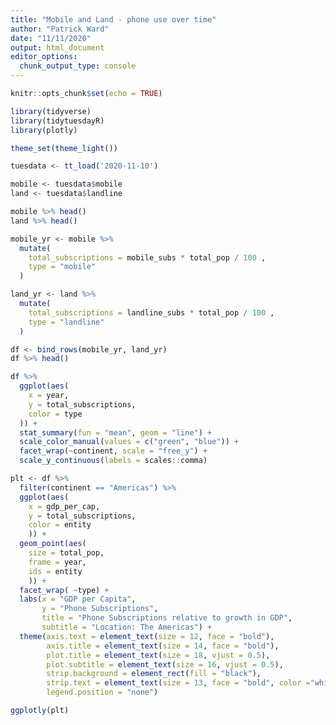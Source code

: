```yaml
---
title: "Mobile and Land - phone use over time"
author: "Patrick Ward"
date: "11/11/2020"
output: html_document
editor_options:
  chunk_output_type: console
---
```


```r
knitr::opts_chunk$set(echo = TRUE)

library(tidyverse)
library(tidytuesdayR)
library(plotly)

theme_set(theme_light())

tuesdata <- tt_load('2020-11-10')

mobile <- tuesdata$mobile
land <- tuesdata$landline

mobile %>% head()
land %>% head()

mobile_yr <- mobile %>%
  mutate(
    total_subscriptions = mobile_subs * total_pop / 100 ,
    type = "mobile"
  )

land_yr <- land %>%
  mutate(
    total_subscriptions = landline_subs * total_pop / 100 ,
    type = "landline"
  )

df <- bind_rows(mobile_yr, land_yr)
df %>% head()

```


```r

df %>%
  ggplot(aes(
    x = year,
    y = total_subscriptions,
    color = type
  )) +
  stat_summary(fun = "mean", geom = "line") +
  scale_color_manual(values = c("green", "blue")) +
  facet_wrap(~continent, scale = "free_y") +
  scale_y_continuous(labels = scales::comma)

```



```r

plt <- df %>%
  filter(continent == "Americas") %>%
  ggplot(aes(
    x = gdp_per_cap,
    y = total_subscriptions,
    color = entity
    )) +
  geom_point(aes(
    size = total_pop,
    frame = year,
    ids = entity
    )) +
  facet_wrap( ~type) +
  labs(x = "GDP per Capita",
       y = "Phone Subscriptions",
       title = "Phone Subscriptions relative to growth in GDP",
       subtitle = "Location: The Americas") +
  theme(axis.text = element_text(size = 12, face = "bold"),
        axis.title = element_text(size = 14, face = "bold"),
        plot.title = element_text(size = 18, vjust = 0.5),
        plot.subtitle = element_text(size = 16, vjust = 0.5),
        strip.background = element_rect(fill = "black"),
        strip.text = element_text(size = 13, face = "bold", color ="white"),
        legend.position = "none")

ggplotly(plt)

```

